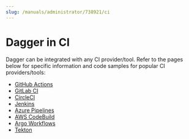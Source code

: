 ```yaml
---
slug: /manuals/administrator/738921/ci
---
```


# Dagger in CI

Dagger can be integrated with any CI provider/tool. Refer to the pages below for specific information and code samples for popular CI providers/tools:

- [GitHub Actions](../../integrations/642920-github-actions.mdx)
- [GitLab CI](../../integrations/734201-gitlab.mdx)
- [CircleCI](../../integrations/592501-circleci.mdx )
- [Jenkins](../../integrations/322019-jenkins.mdx)
- [Azure Pipelines](../../integrations/197291-azure-pipelines.mdx)
- [AWS CodeBuild](../../integrations/963919-aws-codebuild.mdx)
- [Argo Workflows](../../integrations/533927-argo-workflows.mdx)
- [Tekton](../../integrations/728101-tekton.mdx)
